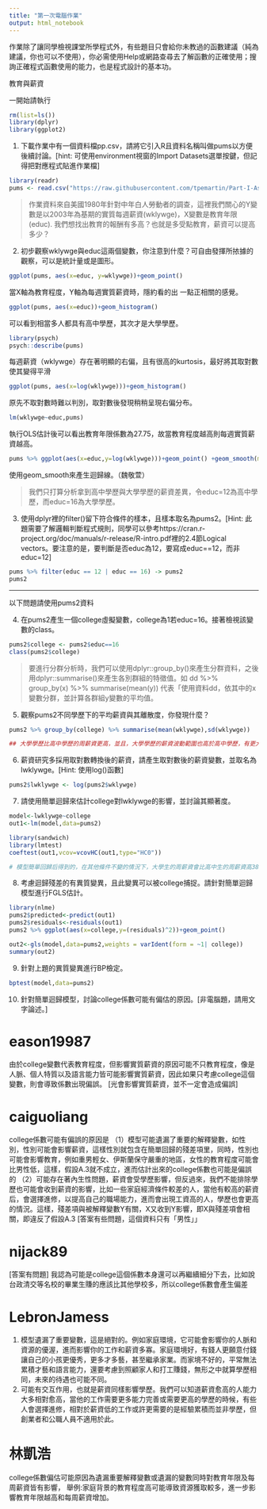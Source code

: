 ```yaml
---
title: "第一次電腦作業"
output: html_notebook
---
```

作業除了讓同學檢視課堂所學程式外，有些題目只會給你未教過的函數建議（純為建議，你也可以不使用），你必需使用Help或網路查尋去了解函數的正確使用；搜詢正確程式函數使用的能力，也是程式設計的基本功。

教育與薪資 

一開始請執行
```r
rm(list=ls())
library(dplyr)
library(ggplot2)
```

1. 下載作業中有一個資料檔pp.csv，請將它引入R且資料名稱叫做pums以方便後續討論。[hint: 可使用environment視窗的Import Datasets選單按鍵，但記得把對應程式貼進作業檔]
```r
library(readr)
pums <- read.csv("https://raw.githubusercontent.com/tpemartin/Part-I-Assignment/master/pp.csv")
```


> 作業資料來自美國1980年針對中年白人勞動者的調查，這裡我們關心的Y變數是以2003年為基期的實質每週薪資(wklywge)，X變數是教育年限(educ). 我們想找出教育的報酬有多高？也就是多受點教育，薪資可以提高多少？

2. 初步觀察wklywge與educ這兩個變數，你注意到什麼？可自由發揮所挔據的觀察，可以是統計量或是圖形。
```r
ggplot(pums, aes(x=educ, y=wklywge))+geom_point()
```
當X軸為教育程度，Y軸為每週實質薪資時，隱約看的出  一點正相關的感覺。

```r
ggplot(pums, aes(x=educ))+geom_histogram()
```
可以看到相當多人都具有高中學歷，其次才是大學學歷。

```r
library(psych)
psych::describe(pums)
```
每週薪資（wklywge）存在著明顯的右偏，且有很高的kurtosis，最好將其取對數使其變得平滑

```r
ggplot(pums, aes(x=log(wklywge)))+geom_histogram()
```
原先不取對數時難以判別，取對數後發現稍稍呈現右偏分布。

```r
lm(wklywge~educ,pums)
```
執行OLS估計後可以看出教育年限係數為27.75，故當教育程度越高則每週實質薪  資越高。

```r
pums %>% ggplot(aes(x=educ,y=log(wklywge)))+geom_point() +geom_smooth(model=lm)
```
使用geom_smooth來產生迴歸線。（魏敬萱）

> 我們只打算分析拿到高中學歷與大學學歷的薪資差異，令educ=12為高中學歷，而educ=16為大學學歷。

3. 使用dplyr裡的filter()留下符合條件的樣本，且樣本取名為pums2。[Hint: 此題需要了解邏輯判斷程式規則，同學可以參考https://cran.r-project.org/doc/manuals/r-release/R-intro.pdf裡的2.4節Logical vectors。要注意的是，要判斷是否educ為12，要寫成educ==12，而非educ=12]
```r
pums %>% filter(educ == 12 | educ == 16) -> pums2
pums2
```

***
以下問題請使用pums2資料

4. 在pums2產生一個college虛擬變數，college為1若educ=16。接著檢視該變數的class。
```r
pums2$college <- pums2$educ==16
class(pums2$college)
```

> 要進行分群分析時，我們可以使用dplyr::group_by()來產生分群資料，之後用dplyr::summarise()來產生各別群組的特徵值。如 dd %>% group_by(x) %>% summarise(mean(y)) 代表「使用資料dd，依其中的x變數分群，並計算各群組y變數的平均值。

5. 觀察pums2不同學歷下的平均薪資與其離散度，你發現什麼？
```r
pums2 %>% group_by(college) %>% summarise(mean(wklywge),sd(wklywge))

## 大學學歷比高中學歷的周薪資更高，並且，大學學歷的薪資波動範圍也高於高中學歷，有更大的離離散度
```

6. 薪資研究多採用取對數轉換後的薪資，請產生取對數後的薪資變數，並取名為lwklywge。[Hint: 使用log()函數]
```r
pums2$lwklywge <- log(pums2$wklywge)
```

7. 請使用簡單迴歸來估計college對lwklywge的影響，並討論其顯著度。
```r
model<-lwklywge~college
out1<-lm(model,data=pums2)

library(sandwich)
library(lmtest)
coeftest(out1,vcov=vcovHC(out1,type="HC0"))

# 模型簡單回歸后得到的，在其他條件不變的情況下，大學生的周薪資會比高中生的周薪資高38.4%，這一點在「使用Robust SE」進行t檢定時也是顯著的
```

8. 考慮迴歸殘差的有異質變異，且此變異可以被college捕捉。請針對簡單迴歸模型進行FGLS估計。
```r
library(nlme)
pums2$predicted<-predict(out1)
pums2$residuals<-residuals(out1)
pums2 %>% ggplot(aes(x=college,y=(residuals)^2))+geom_point()

out2<-gls(model,data=pums2,weights = varIdent(form = ~1| college))
summary(out2)
```

9. 針對上題的異質變異進行BP檢定。
```r
bptest(model,data=pums2)
```

10. 針對簡單迴歸模型，討論college係數可能有偏估的原因。[非電腦題，請用文字論述。]

# eason19987
由於college變數代表教育程度，但影響實質薪資的原因可能不只教育程度，像是人脈、個人特質以及語言能力皆可能影響實質薪資，因此如果只考慮college這個變數，則會導致係數出現偏誤。
[光會影響實質薪資，並不一定會造成偏誤]

# caiguoliang
college係數可能有偏誤的原因是
（1）模型可能遺漏了重要的解釋變數，如性別，性別可能會影響薪資，這樣性別就包含在簡單回歸的殘差項里，同時，性別也可能會影響教育，例如重男輕女、伊斯蘭保守嚴重的地區，女性的教育程度可能會比男性低，這樣，假設A.3就不成立，進而估計出來的college係數也可能是偏誤的
（2）可能存在著內生性問題，薪資會受學歷影響，但反過來，我們不能排除學歷也可能會收到薪資的影響，比如一些家庭經濟條件較差的人，當他有較高的薪資后，會選擇進修，以提高自己的職場能力，進而會出現工資高的人，學歷也會更高的情況。這樣，殘差項與被解釋變數Y有關，X又收到Y影響，即X與殘差項會相關，即違反了假設A.3
[答案有些問題，這個資料只有「男性」」

# nijack89
[答案有問題]
我認為可能是college這個係數本身還可以再繼續細分下去，比如說台政清交等名校的畢業生賺的應該比其他學校多，所以college係數會產生偏差

# LebronJamess
1. 模型遺漏了重要變數，這是絕對的。例如家庭環境，它可能會影響你的人脈和資源的優渥，進而影響你的工作和薪資多寡。家庭環境好，有錢人更願意付錢讓自己的小孩更優秀，更多才多藝，甚至繼承家業。而家境不好的，平常無法累積才藝和語言能力，還要考慮到照顧家人和打工賺錢，無形之中就算學歷相同，未來的待遇也可能不同。
2. 可能有交互作用，也就是薪資同樣影響學歷。我們可以知道薪資愈高的人能力大多相對愈高，當他的工作需要更多能力完善或需要更高的學歷的時候，有些人會選擇進修，相對於薪資低的工作或許更需要的是經驗累積而並非學歷，但創業者和公職人員不適用於此。

# 林凱浩
college係數偏估可能原因為遺漏重要解釋變數或遺漏的變數同時對教育年限及每周薪資皆有影響， 舉例:家庭背景的教育程度高可能導致資源獲取較多，進一步影響教育年限越高和每周薪資增加。
